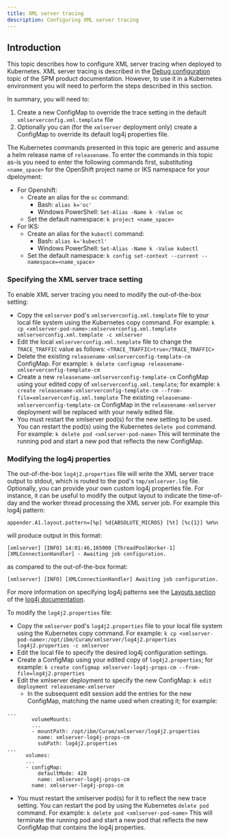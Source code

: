 ```yaml
---
title: XML server tracing
description: Configuring XML server tracing
---
```

## Introduction

This topic describes how to configure XML server tracing when deployed to Kubernetes.
XML server tracing is described in the [Debug configuration](https://www.ibm.com/docs/en/spm/8.0.2?topic=server-debug-configuration) topic of the SPM product documentation.
However, to use it in a Kubernetes environment you will need to perform the steps described in this section.

In summary, you will need to:

1. Create a new ConfigMap to override the trace setting in the default `xmlserverconfig.xml.template` file
1. Optionally you can (for the `xmlserver` deployment only) create a ConfigMap to override its default log4j properties file.

The Kubernetes commands presented in this topic are generic and assume a helm release name of `releasename`.
To enter the commands in this topic as-is you need to enter the following commands first, substituting `<name_space>` for the OpenShift project name or IKS namespace for your dpeloyment:

* For Openshift:
  * Create an alias for the `oc` command:
    * Bash: `alias k='oc'`
    * Windows PowerShell: `Set-Alias -Name k -Value oc`
  * Set the default namespace:
    `k project <name_space>`
* For IKS:
  * Create an alias for the `kubectl` command:
    * Bash: `alias k='kubectl'`
    * Windows PowerShell: `Set-Alias -Name k -Value kubectl`
  * Set the default namespace:
    `k config set-context --current --namespace=<name_space>`

### Specifying the XML server trace setting

To enable XML server tracing you need to modify the out-of-the-box setting:

* Copy the `xmlserver` pod's `xmlserverconfig.xml.template` file to your local file system using the Kubernetes copy command.  For example:
  `k cp <xmlserver-pod-name>:xmlserverconfig.xml.template xmlserverconfig.xml.template -c xmlserver`
* Edit the local `xmlserverconfig.xml.template` file to change the `TRACE_TRAFFIC` value as follows:
  `<TRACE_TRAFFIC>true</TRACE_TRAFFIC>`
* Delete the existing `releasename-xmlserverconfig-template-cm` ConfigMap. For example:
  `k delete configmap releasename-xmlserverconfig-template-cm`
* Create a new `releasename-xmlserverconfig-template-cm` ConfigMap using your edited copy of `xmlserverconfig.xml.template`; for example:
  `k create releasename-xmlserverconfig-template-cm --from-file=xmlserverconfig.xml.template`
  The existing `releasename-xmlserverconfig-template-cm` ConfigMap in the `releasename-xmlserver` deployment will be replaced with your newly edited file.
* You must restart the xmlserver pod(s) for the new setting to be used. You can restart the pod(s) using the Kubernetes `delete pod` command.  For example:
  `k delete pod <xmlserver-pod-name>`
  This will terminate the running pod and start a new pod that reflects the new ConfigMap.

### Modifying the log4j properties

The out-of-the-box `log4j2.properties` file will write the XML server trace output to stdout, which is routed to the pod's `tmp/xmlserver.log` file.
Optionally, you can provide your own custom log4j properties file.
For instance, it can be useful to modify the output layout to indicate the time-of-day and the worker thread processing the XML server job.
For example this log4j pattern:

```
appender.A1.layout.pattern=[%p] %d{ABSOLUTE_MICROS} [%t] [%c{1}] %m%n
```

will produce output in this format:

```
[xmlserver] [INFO] 14:01:46,165000 [ThreadPoolWorker-1] [XMLConnectionHandler] - Awaiting job configuration.
```

as compared to the out-of-the-box format:

```
[xmlserver] [INFO] [XMLConnectionHandler] Awaiting job configuration.
```

For more information on specifying log4j patterns see the [Layouts section](https://logging.apache.org/log4j/2.x/manual/layouts.html) of the [log4j documentation](https://logging.apache.org/log4j/2.x/manual/index.html).

To modify the `log4j2.properties` file:

* Copy the `xmlserver` pod's `log4j2.properties` file to your local file system using the Kubernetes copy command.  For example:
  `k cp <xmlserver-pod-name>:/opt/ibm/Curam/xmlserver/log4j2.properties log4j2.properties -c xmlserver`
* Edit the local file to specify the desired log4j configuration settings.
* Create a ConfigMap using your edited copy of `log4j2.properties`; for example:
  `k create configmap xmlserver-log4j-props-cm --from-file=log4j2.properties`
* Edit the xmlserver deployment to specify the new ConfigMap:
  `k edit deployment releasename-xmlserver`
  * In the subsequent edit session add the entries for the new ConfigMap, matching the name used when creating it; for example:

```
...
        volumeMounts:
        ...
        - mountPath: /opt/ibm/Curam/xmlserver/log4j2.properties
          name: xmlserver-log4j-props-cm
          subPath: log4j2.properties
...
      volumes:
      ...
      - configMap:
          defaultMode: 420
          name: xmlserver-log4j-props-cm
        name: xmlserver-log4j-props-cm
```		

* You must restart the xmlserver pod(s) for it to reflect the new trace setting. You can restart the pod by using the Kubernetes `delete pod` command.  For example:
  `k delete pod <xmlserver-pod-name>`
  This will terminate the running pod and start a new pod that reflects the new ConfigMap that contains the log4j properties.
